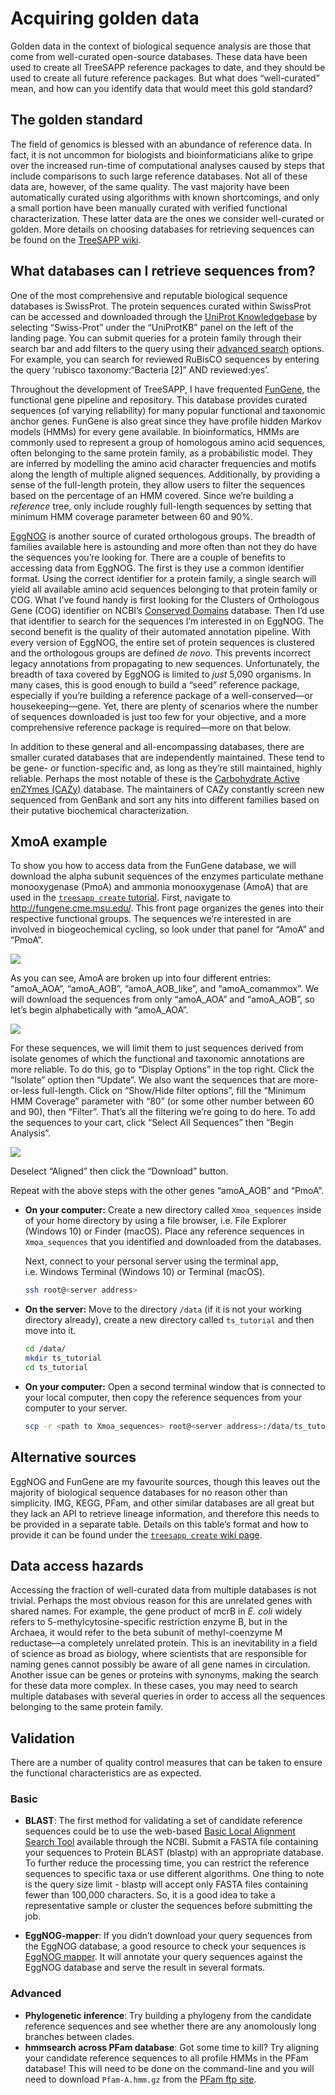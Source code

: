 # Acquiring golden data

Golden data in the context of biological sequence analysis are those that come from well-curated open-source databases. These data have been used to create all TreeSAPP reference packages to date, and they should be used to create all future reference packages. But what does "well-curated" mean, and how can you identify data that would meet this gold standard?

## The golden standard

The field of genomics is blessed with an abundance of reference data. In fact, it is not uncommon for biologists and bioinformaticians alike to gripe over the increased run-time of computational analyses caused by steps that include comparisons to such large reference databases. Not all of these data are, however, of the same quality. The vast majority have been automatically curated using algorithms with known shortcomings, and only a small portion have been manually curated with verified functional characterization. These latter data are the ones we consider well-curated or golden. More details on choosing databases for retrieving sequences can be found on the [TreeSAPP wiki](https://github.com/hallamlab/TreeSAPP/wiki/Building-reference-packages-with-TreeSAPP#step-1-reference-sequences).

## What databases can I retrieve sequences from?

One of the most comprehensive and reputable biological sequence databases is SwissProt. The protein sequences curated within SwissProt can be accessed and downloaded through the [UniProt Knowledgebase](https://www.uniprot.org/) by selecting "Swiss-Prot" under the "UniProtKB" panel on the left of the landing page. You can submit queries for a protein family through their search bar and add filters to the query using their [advanced search](https://www.uniprot.org/help/advanced_search) options. For example, you can search for reviewed RuBisCO sequences by entering the query 'rubisco taxonomy:"Bacteria [2]" AND reviewed:yes'.

Throughout the development of TreeSAPP, I have frequented [FunGene](http://fungene.cme.msu.edu/), the functional gene pipeline and repository. This database provides curated sequences (of varying reliability) for many popular functional and taxonomic anchor genes. FunGene is also great since they have profile hidden Markov models (HMMs) for every gene available. In bioinformatics, HMMs are commonly used to represent a group of homologous amino acid sequences, often belonging to the same protein family, as a probabilistic model. They are inferred by modelling the amino acid character frequencies and motifs along the length of multiple aligned sequences. Additionally, by providing a sense of the full-length protein, they allow users to filter the sequences based on the percentage of an HMM covered. Since we're building a *reference* tree, only include roughly full-length sequences by setting that minimum HMM coverage parameter between 60 and 90%.

[EggNOG](http://eggnog5.embl.de/#/app/home) is another source of curated orthologous groups. The breadth of families available here is astounding and more often than not they do have the sequences you're looking for. There are a couple of benefits to accessing data from EggNOG. The first is they use a common identifier format. Using the correct identifier for a protein family, a single search will yield all available amino acid sequences belonging to that protein family or COG. What I've found handy is first looking for the Clusters of Orthologous Gene (COG) identifier on NCBI's [Conserved Domains](https://www.ncbi.nlm.nih.gov/Structure/cdd/cdd.shtml) database. Then I'd use that identifier to search for the sequences I'm interested in on EggNOG. The second benefit is the quality of their automated annotation pipeline. With every version of EggNOG, the entire set of protein sequences is clustered and the orthologous groups are defined *de novo*. This prevents incorrect legacy annotations from propagating to new sequences. Unfortunately, the breadth of taxa covered by EggNOG is limited to *just* 5,090 organisms. In many cases, this is good enough to build a "seed" reference package, especially if you're building a reference package of a well-conserved---or housekeeping---gene. Yet, there are plenty of scenarios where the number of sequences downloaded is just too few for your objective, and a more comprehensive reference package is required---more on that below.

In addition to these general and all-encompassing databases, there are smaller curated databases that are independently maintained. These tend to be gene- or function-specific and, as long as they're still maintained, highly reliable. Perhaps the most notable of these is the [Carbohydrate Active enZYmes (CAZy)](http://www.cazy.org/) database. The maintainers of CAZy constantly screen new sequenced from GenBank and sort any hits into different families based on their putative biochemical characterization.

## XmoA example

To show you how to access data from the FunGene database, we will download the alpha subunit sequences of the enzymes particulate methane monooxygenase (PmoA) and ammonia monooxygenase (AmoA) that are used in the [`treesapp create` tutorial](#treesapp-create). First, navigate to <http://fungene.cme.msu.edu/>. This front page organizes the genes into their respective functional groups. The sequences we're interested in are involved in biogeochemical cycling, so look under that panel for "AmoA" and "PmoA".

![](images/fungene_landing.png)

As you can see, AmoA are broken up into four different entries: "amoA_AOA", "amoA_AOB", "amoA_AOB_like", and "amoA_comammox". We will download the sequences from only "amoA_AOA" and "amoA_AOB", so let's begin alphabetically with "amoA_AOA".

![](images/amoA_AOA_landing.png)

For these sequences, we will limit them to just sequences derived from isolate genomes of which the functional and taxonomic annotations are more reliable. To do this, go to "Display Options" in the top right. Click the "Isolate" option then "Update". We also want the sequences that are more-or-less full-length. Click on "Show/Hide filter options", fill the "Minimum HMM Coverage" parameter with "80" (or some other number between 60 and 90), then "Filter". That's all the filtering we're going to do here. To add the sequences to your cart, click "Select All Sequences" then "Begin Analysis".

![](images/amoA_AOA_download.png)

Deselect "Aligned" then click the "Download" button.

Repeat with the above steps with the other genes "amoA_AOB" and "PmoA".

-   **On your computer:** Create a new directory called `Xmoa_sequences` inside of your home directory by using a file browser, i.e. File Explorer (Windows 10) or Finder (macOS). Place any reference sequences in `Xmoa_sequences` that you identified and downloaded from the databases.

    Next, connect to your personal server using the terminal app, i.e. Windows Terminal (Windows 10) or Terminal (macOS).
    
    ```bash
    ssh root@<server address>
    ```

-   **On the server:** Move to the directory `/data` (if it is not your working directory already), create a new directory called `ts_tutorial` and then move into it.

    ```bash
    cd /data/
    mkdir ts_tutorial
    cd ts_tutorial
    ```

-   **On your computer:** Open a second terminal window that is connected to your local computer, then copy the reference sequences from your computer to your server.

    ```bash
    scp -r <path to Xmoa_sequences> root@<server address>:/data/ts_tutorial 
    ```

## Alternative sources

EggNOG and FunGene are my favourite sources, though this leaves out the majority of biological sequence databases for no reason other than simplicity. IMG, KEGG, PFam, and other similar databases are all great but they lack an API to retrieve lineage information, and therefore this needs to be provided in a separate table. Details on this table's format and how to provide it can be found under the [`treesapp create` wiki page](https://github.com/hallamlab/TreeSAPP/wiki/Building-reference-packages-with-TreeSAPP).

## Data access hazards

Accessing the fraction of well-curated data from multiple databases is not trivial. Perhaps the most obvious reason for this are unrelated genes with shared names. For example, the gene product of mcrB in *E. coli* widely refers to 5-methylcytosine-specific restriction enzyme B, but in the Archaea, it would refer to the beta subunit of methyl-coenzyme M reductase---a completely unrelated protein. This is an inevitability in a field of science as broad as biology, where scientists that are responsible for naming genes cannot possibly be aware of all gene names in circulation. Another issue can be genes or proteins with synonyms, making the search for these data more complex. In these cases, you may need to search multiple databases with several queries in order to access all the sequences belonging to the same protein family.

## Validation

There are a number of quality control measures that can be taken to ensure the functional characteristics are as expected.

### Basic

-   **BLAST**: The first method for validating a set of candidate reference sequences could be to use the web-based [Basic Local Alignment Search Tool](https://blast.ncbi.nlm.nih.gov/Blast.cgi) available through the NCBI. Submit a FASTA file containing your sequences to Protein BLAST (blastp) with an appropriate database. To further reduce the processing time, you can restrict the reference sequences to specific taxa or use different algorithms. One thing to note is the query size limit - blastp will accept only FASTA files containing fewer than 100,000 characters. So, it is a good idea to take a representative sample or cluster the sequences before submitting the job.

-   **EggNOG-mapper**: If you didn't download your query sequences from the EggNOG database, a good resource to check your sequences is [EggNOG mapper](http://eggnog-mapper.embl.de/). It will annotate your query sequences against the EggNOG database and serve the result in several formats.

### Advanced

-   **Phylogenetic inference**: Try building a phylogeny from the candidate reference sequences and see whether there are any anomolously long branches between clades.
-   **hmmsearch across PFam database**: Got some time to kill? Try aligning your candidate reference sequences to all profile HMMs in the PFam database! This will need to be done on the command-line and you will need to download `Pfam-A.hmm.gz` from the [PFam ftp site](http://ftp.ebi.ac.uk/pub/databases/Pfam/current_release/).
